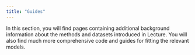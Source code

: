 ```yaml
---
title: "Guides"
---
```


In this section, you will find pages containing additional background information about the methods and datasets introduced in Lecture.
You will also find much more comprehensive code and guides for fitting the relevant models.


